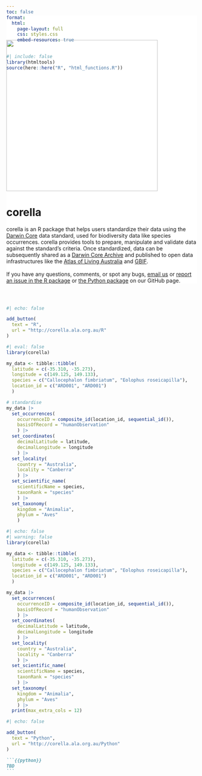 ```yaml
---
toc: false
format: 
  html:
    page-layout: full
    css: styles.css
    embed-resources: true
---
```


```r
#| include: false
library(htmltools)
source(here::here("R", "html_functions.R"))
```

::: {.column-screen style="background-color: #FFFFFF; padding-top: 50px; margin-top: -4vh"}

::: {.column-page layout-ncol=2 layout-align=center}

![](images/logo.png){width=400px style='margin-left:auto;margin-right:auto;'}


# corella

corella is an R package that helps users standardize their data using the [Darwin Core](https://dwc.tdwg.org) data standard, used for biodiversity data like species occurrences. corella provides tools to prepare, manipulate and validate data against the standard's criteria. Once standardized, data can be subsequently shared as a [Darwin Core Archive](https://ipt.gbif.org/manual/en/ipt/latest/dwca-guide#what-is-darwin-core-archive-dwc-a) and published to open data infrastructures like the [Atlas of Living Australia](https://www.ala.org.au) and [GBIF](https://www.gbif.org/).
<br>
<br>
If you have any questions, comments, or spot any bugs, [email us](mailto:support@ala.org.au) or [report an issue in the R package](https://github.com/AtlasOfLivingAustralia/corella) or [the Python package](https://github.com/AtlasOfLivingAustralia/corella-python) on our GitHub page.

:::

:::


:::{.column-screen}

:::{.column-page style="padding-top: 30px;"}

::: {.grid}
::: {.g-col-lg-6 .g-col-12}

```r
#| echo: false

add_button(
  text = "R",
  url = "http://corella.ala.org.au/R"
)
```



```r
#| eval: false
library(corella)

my_data <- tibble::tibble(
  latitude = c(-35.310, -35.273),
  longitude = c(149.125, 149.133),
  species = c("Callocephalon fimbriatum", "Eolophus roseicapilla"),
  location_id = c("ARD001", "ARD001")
  )

# standardise
my_data |>
  set_occurrences(
    occurrenceID = composite_id(location_id, sequential_id()),
    basisOfRecord = "humanObservation"
    ) |> 
  set_coordinates(
    decimalLatitude = latitude, 
    decimalLongitude = longitude
    ) |>
  set_locality(
    country = "Australia", 
    locality = "Canberra"
    ) |>
  set_scientific_name(
    scientificName = species, 
    taxonRank = "species"
    ) |>
  set_taxonomy(
    kingdom = "Animalia", 
    phylum = "Aves"
    )
```


```r
#| echo: false
#| warning: false
library(corella)

my_data <- tibble::tibble(
  latitude = c(-35.310, -35.273),
  longitude = c(149.125, 149.133),
  species = c("Callocephalon fimbriatum", "Eolophus roseicapilla"),
  location_id = c("ARD001", "ARD001")
  )

my_data |>
  set_occurrences(
    occurrenceID = composite_id(location_id, sequential_id()),
    basisOfRecord = "humanObservation"
    ) |> 
  set_coordinates(
    decimalLatitude = latitude, 
    decimalLongitude = longitude
    ) |>
  set_locality(
    country = "Australia", 
    locality = "Canberra"
    ) |>
  set_scientific_name(
    scientificName = species, 
    taxonRank = "species"
    ) |>
  set_taxonomy(
    kingdom = "Animalia", 
    phylum = "Aves"
    ) |>
  print(max_extra_cols = 12)
```

:::

::: {.g-col-lg-6 .g-col-12}

```r
#| echo: false

add_button(
  text = "Python",
  url = "http://corella.ala.org.au/Python"
)
```

````markdown
```{{python}}
TBD
```

````

:::

:::

:::
:::
